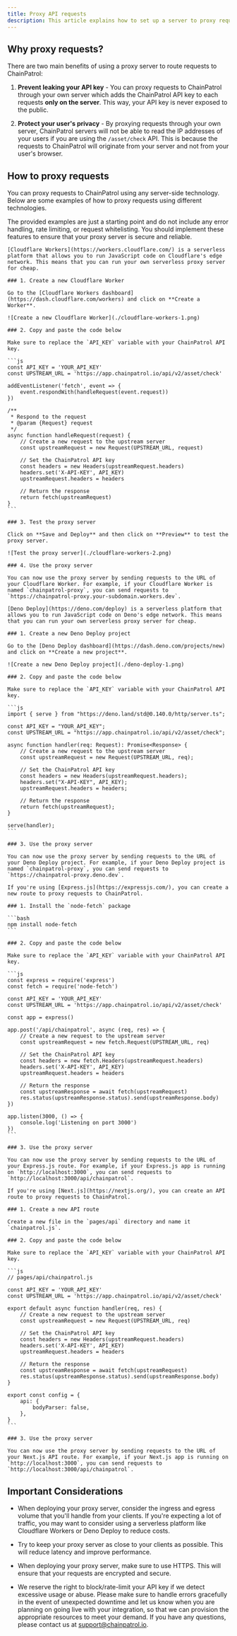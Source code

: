 ```yaml
---
title: Proxy API requests
description: This article explains how to set up a server to proxy requests to ChainPatrol.
---
```


## Why proxy requests?

There are two main benefits of using a proxy server to route requests to ChainPatrol:

1. **Prevent leaking your API key** - You can proxy requests to ChainPatrol through your own server which adds the ChainPatrol API key to each requests **only on the server**. This way, your API key is never exposed to the public.

2. **Protect your user's privacy** - By proxying requests through your own server, ChainPatrol servers will not be able to read the IP addresses of your users if you are using the `/asset/check` API. This is because the requests to ChainPatrol will originate from your server and not from your user's browser.

## How to proxy requests

You can proxy requests to ChainPatrol using any server-side technology. Below are some examples of how to proxy requests using different technologies.

<Warning>
  The provided examples are just a starting point and do not include any error
  handling, rate limiting, or request whitelisting. You should implement these
  features to ensure that your proxy server is secure and reliable.
</Warning>

<AccordionGroup>
  <Accordion title="Cloudflare Workers" description="Recommended" icon="cloudflare">
    
    [Cloudflare Workers](https://workers.cloudflare.com/) is a serverless platform that allows you to run JavaScript code on Cloudflare's edge network. This means that you can run your own serverless proxy server for cheap.

    ### 1. Create a new Cloudflare Worker

    Go to the [Cloudflare Workers dashboard](https://dash.cloudflare.com/workers) and click on **Create a Worker**.

    ![Create a new Cloudflare Worker](./cloudflare-workers-1.png)

    ### 2. Copy and paste the code below

    Make sure to replace the `API_KEY` variable with your ChainPatrol API key.

    ```js
    const API_KEY = 'YOUR_API_KEY'
    const UPSTREAM_URL = 'https://app.chainpatrol.io/api/v2/asset/check'

    addEventListener('fetch', event => {
        event.respondWith(handleRequest(event.request))
    })

    /**
     * Respond to the request
     * @param {Request} request
     */
    async function handleRequest(request) {
        // Create a new request to the upstream server
        const upstreamRequest = new Request(UPSTREAM_URL, request)

        // Set the ChainPatrol API key
        const headers = new Headers(upstreamRequest.headers)
        headers.set('X-API-KEY', API_KEY)
        upstreamRequest.headers = headers

        // Return the response
        return fetch(upstreamRequest)
    }
    ```

    ### 3. Test the proxy server

    Click on **Save and Deploy** and then click on **Preview** to test the proxy server.

    ![Test the proxy server](./cloudflare-workers-2.png)

    ### 4. Use the proxy server

    You can now use the proxy server by sending requests to the URL of your Cloudflare Worker. For example, if your Cloudflare Worker is named `chainpatrol-proxy`, you can send requests to `https://chainpatrol-proxy.your-subdomain.workers.dev`.

  </Accordion>

  <Accordion title="Deno Deploy" icon="dinosaur">

    [Deno Deploy](https://deno.com/deploy) is a serverless platform that allows you to run JavaScript code on Deno's edge network. This means that you can run your own serverless proxy server for cheap.

    ### 1. Create a new Deno Deploy project

    Go to the [Deno Deploy dashboard](https://dash.deno.com/projects/new) and click on **Create a new project**.

    ![Create a new Deno Deploy project](./deno-deploy-1.png)

    ### 2. Copy and paste the code below

    Make sure to replace the `API_KEY` variable with your ChainPatrol API key.

    ```js
    import { serve } from "https://deno.land/std@0.140.0/http/server.ts";

    const API_KEY = "YOUR_API_KEY";
    const UPSTREAM_URL = "https://app.chainpatrol.io/api/v2/asset/check";

    async function handler(req: Request): Promise<Response> {
        // Create a new request to the upstream server
        const upstreamRequest = new Request(UPSTREAM_URL, req);

        // Set the ChainPatrol API key
        const headers = new Headers(upstreamRequest.headers);
        headers.set("X-API-KEY", API_KEY);
        upstreamRequest.headers = headers;

        // Return the response
        return fetch(upstreamRequest);
    }

    serve(handler);
    ```

    ### 3. Use the proxy server

    You can now use the proxy server by sending requests to the URL of your Deno Deploy project. For example, if your Deno Deploy project is named `chainpatrol-proxy`, you can send requests to `https://chainpatrol-proxy.deno.dev`.

  </Accordion>
  
  <Accordion title="Express.js" icon="js">

    If you're using [Express.js](https://expressjs.com/), you can create a new route to proxy requests to ChainPatrol.

    ### 1. Install the `node-fetch` package

    ```bash
    npm install node-fetch
    ```

    ### 2. Copy and paste the code below

    Make sure to replace the `API_KEY` variable with your ChainPatrol API key.

    ```js
    const express = require('express')
    const fetch = require('node-fetch')

    const API_KEY = 'YOUR_API_KEY'
    const UPSTREAM_URL = 'https://app.chainpatrol.io/api/v2/asset/check'

    const app = express()

    app.post('/api/chainpatrol', async (req, res) => {
        // Create a new request to the upstream server
        const upstreamRequest = new fetch.Request(UPSTREAM_URL, req)

        // Set the ChainPatrol API key
        const headers = new fetch.Headers(upstreamRequest.headers)
        headers.set('X-API-KEY', API_KEY)
        upstreamRequest.headers = headers

        // Return the response
        const upstreamResponse = await fetch(upstreamRequest)
        res.status(upstreamResponse.status).send(upstreamResponse.body)
    })

    app.listen(3000, () => {
        console.log('Listening on port 3000')
    })
    ```

    ### 3. Use the proxy server

    You can now use the proxy server by sending requests to the URL of your Express.js route. For example, if your Express.js app is running on `http://localhost:3000`, you can send requests to `http://localhost:3000/api/chainpatrol`.

  </Accordion>

  <Accordion title="Next.js API Route" icon="react">

    If you're using [Next.js](https://nextjs.org/), you can create an API route to proxy requests to ChainPatrol.

    ### 1. Create a new API route

    Create a new file in the `pages/api` directory and name it `chainpatrol.js`.

    ### 2. Copy and paste the code below

    Make sure to replace the `API_KEY` variable with your ChainPatrol API key.

    ```js
    // pages/api/chainpatrol.js

    const API_KEY = 'YOUR_API_KEY'
    const UPSTREAM_URL = 'https://app.chainpatrol.io/api/v2/asset/check'

    export default async function handler(req, res) {
        // Create a new request to the upstream server
        const upstreamRequest = new Request(UPSTREAM_URL, req)

        // Set the ChainPatrol API key
        const headers = new Headers(upstreamRequest.headers)
        headers.set('X-API-KEY', API_KEY)
        upstreamRequest.headers = headers

        // Return the response
        const upstreamResponse = await fetch(upstreamRequest)
        res.status(upstreamResponse.status).send(upstreamResponse.body)
    }

    export const config = {
        api: {
            bodyParser: false,
        },
    }
    ```

    ### 3. Use the proxy server

    You can now use the proxy server by sending requests to the URL of your Next.js API route. For example, if your Next.js app is running on `http://localhost:3000`, you can send requests to `http://localhost:3000/api/chainpatrol`.

  </Accordion>

</AccordionGroup>

## Important Considerations

- When deploying your proxy server, consider the ingress and egress volume that you'll handle from your clients. If you're expecting a lot of traffic, you may want to consider using a serverless platform like Cloudflare Workers or Deno Deploy to reduce costs.

- Try to keep your proxy server as close to your clients as possible. This will reduce latency and improve performance.

- When deploying your proxy server, make sure to use HTTPS. This will ensure that your requests are encrypted and secure.

- We reserve the right to block/rate-limit your API key if we detect excessive usage or abuse. Please make sure to handle errors gracefully in the event of unexpected downtime and let us know when you are planning on going live with your integration, so that we can provision the appropriate resources to meet your demand. If you have any questions, please contact us at [support@chainpatrol.io](mailto:support@chainpatrol.io?subject=Re:%20Proxy%20API%20Requests&body=).
